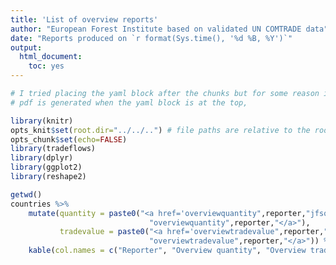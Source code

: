 ```yaml
---
title: 'List of overview reports'
author: "European Forest Institute based on validated UN COMTRADE data"
date: "Reports produced on `r format(Sys.time(), '%d %B, %Y')`"
output:
  html_document: 
    toc: yes
---
```


```r
# I tried placing the yaml block after the chunks but for some reason it doesn't always generate the pdf and generates a html file instead.
# pdf is generated when the yaml block is at the top, 

library(knitr)
opts_knit$set(root.dir="../../..") # file paths are relative to the root of the project directory
opts_chunk$set(echo=FALSE)
library(tradeflows)
library(dplyr)
library(ggplot2)
library(reshape2)
``` 


```r
getwd()
countries %>% 
    mutate(quantity = paste0("<a href='overviewquantity",reporter,"jfsq1.pdf'>",
                               "overviewquantity",reporter,"</a>"),
           tradevalue = paste0("<a href='overviewtradevalue",reporter,"jfsq1.pdf'>",
                               "overviewtradevalue",reporter,"</a>")) %>%
    kable(col.names = c("Reporter", "Overview quantity", "Overview trade value"))
```
